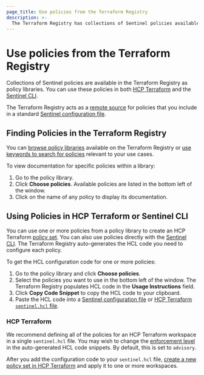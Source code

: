 ```yaml
---
page_title: Use policies from the Terraform Registry
description: >-
  The Terraform Registry has collections of Sentinel policies available as policy libraries. Learn how to use policy libraries from the Terraform Registry.
---
```


# Use policies from the Terraform Registry

Collections of Sentinel policies are available in the Terraform Registry as policy libraries. You can use these policies in both [HCP Terraform](/terraform/cloud-docs) and the [Sentinel CLI](https://docs.hashicorp.com/sentinel/commands).

The Terraform Registry acts as a [remote source](https://docs.hashicorp.com/sentinel/configuration/remote-sources) for policies that you include in a standard [Sentinel configuration file](https://docs.hashicorp.com/sentinel/configuration).

## Finding Policies in the Terraform Registry

You can [browse policy libraries](https://registry.terraform.io/browse/policies) available on the Terraform Registry or [use keywords to search for policies](https://registry.terraform.io/search/policies) relevant to your use cases.

To view documentation for specific policies within a library:
1. Go to the policy library.
1. Click **Choose policies**. Available policies are listed in the bottom left of the window.
1. Click on the name of any policy to display its documentation.

## Using Policies in HCP Terraform or Sentinel CLI

You can use one or more policies from a policy library to create an HCP Terraform [policy set](/terraform/cloud-docs/policy-enforcement/manage-policy-sets#policies-and-policy-sets). You can also use policies directly with the [Sentinel CLI](https://docs.hashicorp.com/sentinel). The Terraform Registry auto-generates the HCL code you need to configure each policy.

To get the HCL configuration code for one or more policies:

1. Go to the policy library and click **Choose policies**.
1. Select the policies you want to use in the bottom left of the window. The Terraform Registry populates HCL code in the **Usage Instructions** field.
1. Click **Copy Code Snippet** to copy the HCL code to your clipboard.
1. Paste the HCL code into a [Sentinel configuration file](https://docs.hashicorp.com/sentinel/configuration) or [HCP Terraform `sentinel.hcl` file](/terraform/cloud-docs/policy-enforcement/manage-policy-sets#the-sentinel-hcl-configuration-file).

### HCP Terraform

We recommend defining all of the policies for an HCP Terraform workspace in a single `sentinel.hcl` file. You may wish to change the [enforcement level](/terraform/cloud-docs/policy-enforcement/manage-policy-sets#enforcement-levels) in the auto-generated HCL code snippets. By default, this is set to `advisory`.

After you add the configuration code to your `sentinel.hcl` file, [create a new policy set in HCP Terraform](/terraform/cloud-docs/policy-enforcement/manage-policy-sets#managing-policy-sets) and apply it to one or more workspaces.
